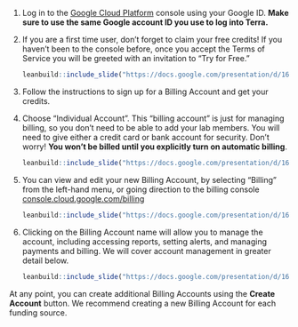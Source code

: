 1. Log in to the [Google Cloud Platform](https://console.cloud.google.com/) console using your Google ID. **Make sure to use the same Google account ID you use to log into Terra.**  

1. If you are a first time user, don’t forget to claim your free credits! If you haven't been to the console before, once you accept the Terms of Service you will be greeted with an invitation to "Try for Free."

    ```r
leanbuild::include_slide("https://docs.google.com/presentation/d/162GS7ArBPM4w_rPazcUrpnoEKT7jx9i7fpPQkH_iC_0/edit#slide=id.gd5c49c5c55_0_152")
    ```

1. Follow the instructions to sign up for a Billing Account and get your credits. 

1. Choose “Individual Account”. This “billing account” is just for managing billing, so you don’t need to be able to add your lab members. You will need to give either a credit card or bank account for security. Don't worry! **You won't be billed until you explicitly turn on automatic billing**.

    ```r
leanbuild::include_slide("https://docs.google.com/presentation/d/162GS7ArBPM4w_rPazcUrpnoEKT7jx9i7fpPQkH_iC_0/edit#slide=id.gd84a304855_0_145")
    ```

1. You can view and edit your new Billing Account, by selecting “Billing” from the left-hand menu, or going direction to the billing console [console.cloud.google.com/billing](https://console.cloud.google.com/billing) 

    ```r
leanbuild::include_slide("https://docs.google.com/presentation/d/162GS7ArBPM4w_rPazcUrpnoEKT7jx9i7fpPQkH_iC_0/edit#slide=id.gd84a304855_0_153")
    ```

1. Clicking on the Billing Account name will allow you to manage the account, including accessing reports, setting alerts, and managing payments and billing.  We will cover account management in greater detail below.

    ```r
leanbuild::include_slide("https://docs.google.com/presentation/d/162GS7ArBPM4w_rPazcUrpnoEKT7jx9i7fpPQkH_iC_0/edit#slide=id.gd84a304855_0_160")
    ```

At any point, you can create additional Billing Accounts using the **Create Account** button.  We recommend creating a new Billing Account for each funding source.
